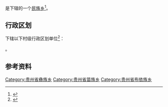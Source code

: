 {{中国乡级行政区|52/05/23/217/000}}

'''{{PAGENAMEBASE}}'''是{{PRC admin/fullname|52/05/23/217/000|3}}下辖的一个[[民族乡|民族乡]]<ref>{{PRC admin/ref sgc|{{PRC admin/parent|52/05/23/217/000}}}}</ref>。

== 行政区划 ==
{{PAGENAMEBASE}}下辖以下村级行政区划单位<ref>{{PRC admin/ref sgc|52/05/23/217/000}}</ref>：

{{PRC admin/children|52/05/23/217/000}}。

== 参考资料 ==
{{reflist}}

{{贵州行政区划小作品}}
{{PRC admin/navcat|52/05/23/217/000}}
[[Category:贵州省彝族乡|Category:贵州省彝族乡]]
[[Category:贵州省苗族乡|Category:贵州省苗族乡]]
[[Category:贵州省布依族乡|Category:贵州省布依族乡]]